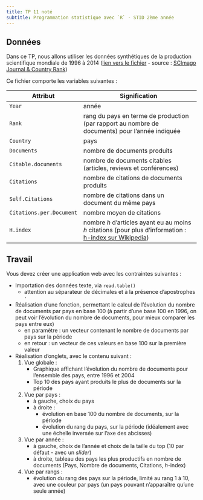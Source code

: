 ```yaml
---
title: TP 11 noté
subtitle: Programmation statistique avec `R` - STID 2ème année
---
```


## Données

Dans ce TP, nous allons utiliser les données synthétiques de la production scientifique mondiale de 1996 à 2014 ([lien vers le fichier](donnees/scimagojr-1996-2014.csv) - source : [SCImago Journal & Country Rank](http://www.scimagojr.com/help.php))

Ce fichier comporte les variables suivantes :

Attribut | Signification
-------------------------|---------------------------------------------------------------
`Year`                   | année
`Rank`                   | rang du pays en terme de production (par rapport au nombre de documents) pour l’année indiquée
`Country`                | pays
`Documents`              | nombre de documents produits
`Citable.documents`      | nombre de documents citables (articles, reviews et conférences)
`Citations`              | nombre de citations de documents produits
`Self.Citations`         | nombre de citations dans un document du même pays
`Citations.per.Document` | nombre moyen de citations
`H.index`                | nombre $h$ d’articles ayant eu au moins $h$ citations (pour plus d’information : [h-index sur Wikipedia](https://fr.wikipedia.org/wiki/Indice_h))

## Travail

Vous devez créer une application web avec les contraintes suivantes :

- Importation des données texte, via `read.table()`
    - attention au séparateur de décimales et à la présence d'apostrophes `'`
- Réalisation d'une fonction, permettant le calcul de l'évolution du nombre de documents par pays en base 100 (à partir d'une base 100 en 1996, on peut voir l'évolution du nombre de documents, pour mieux comparer les pays entre eux)
    - en paramètre : un vecteur contenant le nombre de documents par pays sur la période
    - en retour : un vecteur de ces valeurs en base 100 sur la première valeur
- Réalisation d'onglets, avec le contenu suivant :
    1. Vue globale :
        - Graphique affichant l'évolution du nombre de documents pour l'ensemble des pays, entre 1996 et 2004
        - Top 10 des pays ayant produits le plus de documents sur la période
    2. Vue par pays :
        - à gauche, choix du pays
        - à droite :
            - évolution en base 100 du nombre de documents, sur la période
            - évolution du rang du pays, sur la période (idéalement avec une échelle inversée sur l'axe des abcisses)
    3. Vue par année :
        - à gauche, choix de l'année et choix de la taille du top (10 par défaut - avec un *slider*)
        - à droite, tableau des pays les plus productifs en nombre de documents (Pays, Nombre de documents, Citations, $h$-index)
    4. Vue par rangs :
        - évolution du rang des pays sur la période, limité au rang 1 à 10, avec une couleur par pays (un pays pouvant n'apparaître qu'une seule année)
    
        